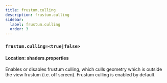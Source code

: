 ```yaml
---
title: frustum.culling
description: frustum.culling
sidebar:
  label: frustum.culling
  order: 3
---
```


### `frustum.culling=<true|false>`

#### Location: shaders.properties

Enables or disables frustum culling, which culls geometry which is outside the view frustum (i.e. off screen). Frustum culling is enabled by default.